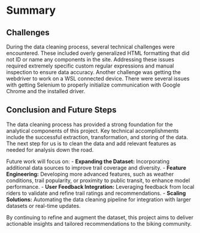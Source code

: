 # Summary

## Challenges

During the data cleaning process, several technical challenges were encountered. These included overly generalized HTML formatting that did not ID or name any components in the site. Addressing these issues required extremely specific custom regular expressions and manual inspection to ensure data accuracy. Another challenge was getting the webdriver to work on a WSL connected device. There were several issues with getting Selenium to properly initialize communication with Google Chrome and the installed driver. 

## Conclusion and Future Steps

The data cleaning process has provided a strong foundation for the analytical components of this project. Key technical accomplishments include the successful extraction, transformation, and storing of the data. The next step for us is to clean the data and add relevant features as needed for analysis down the road. 

Future work will focus on:
- **Expanding the Dataset:** Incorporating additional data sources to improve trail coverage and diversity.
- **Feature Engineering:** Developing more advanced features, such as weather conditions, trail popularity, or proximity to public transit, to enhance model performance.
- **User Feedback Integration:** Leveraging feedback from local riders to validate and refine trail ratings and recommendations.
- **Scaling Solutions:** Automating the data cleaning pipeline for integration with larger datasets or real-time updates.

By continuing to refine and augment the dataset, this project aims to deliver actionable insights and tailored recommendations to the biking community.